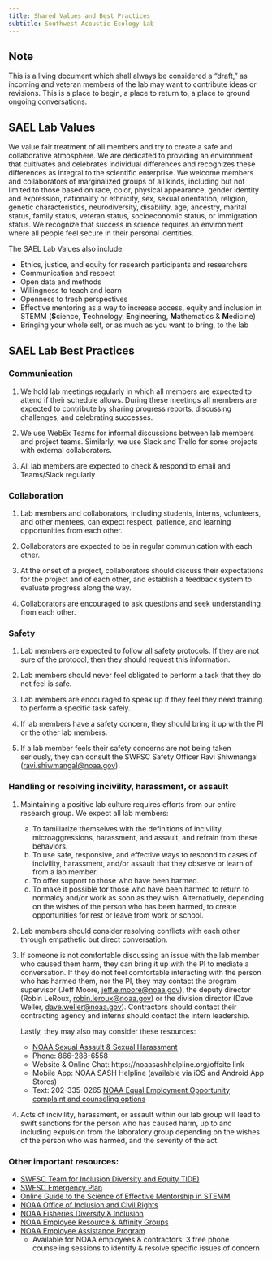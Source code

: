 ```yaml
---
title: Shared Values and Best Practices
subtitle: Southwest Acoustic Ecology Lab
---
```


::: callout-note
## Note

This is a living document which shall always be considered a "draft," as incoming and veteran members of the lab may want to contribute ideas or revisions. This is a place to begin, a place to return to, a place to ground ongoing conversations.
:::

## **SAEL Lab Values**

We value fair treatment of all members and try to create a safe and collaborative atmosphere. We are dedicated to providing an environment that cultivates and celebrates individual differences and recognizes these differences as integral to the scientific enterprise. We welcome members and collaborators of marginalized groups of all kinds, including but not limited to those based on race, color, physical appearance, gender identity and expression, nationality or ethnicity, sex, sexual orientation, religion, genetic characteristics, neurodiversity, disability, age, ancestry, marital status, family status, veteran status, socioeconomic status, or immigration status. We recognize that success in science requires an environment where all people feel secure in their personal identities.

The SAEL Lab Values also include:

-   Ethics, justice, and equity for research participants and researchers
-   Communication and respect
-   Open data and methods
-   Willingness to teach and learn
-   Openness to fresh perspectives
-   Effective mentoring as a way to increase access, equity and inclusion in STEMM (**S**cience, **T**echnology, **E**ngineering, **M**athematics & **M**edicine)
-   Bringing your whole self, or as much as you want to bring, to the lab

## **SAEL Lab Best Practices**

### **Communication**

1.  We hold lab meetings regularly in which all members are expected to attend if their schedule allows. During these meetings all members are expected to contribute by sharing progress reports, discussing challenges, and celebrating successes.

2.  We use WebEx Teams for informal discussions between lab members and project teams. Similarly, we use Slack and Trello for some projects with external collaborators.

3.  All lab members are expected to check & respond to email and Teams/Slack regularly

### **Collaboration**

1.  Lab members and collaborators, including students, interns, volunteers, and other mentees, can expect respect, patience, and learning opportunities from each other.

2.  Collaborators are expected to be in regular communication with each other.

3.  At the onset of a project, collaborators should discuss their expectations for the project and of each other, and establish a feedback system to evaluate progress along the way.

4.  Collaborators are encouraged to ask questions and seek understanding from each other.

### **Safety**

1.  Lab members are expected to follow all safety protocols. If they are not sure of the protocol, then they should request this information.

2.  Lab members should never feel obligated to perform a task that they do not feel is safe.

3.  Lab members are encouraged to speak up if they feel they need training to perform a specific task safely.

4.  If lab members have a safety concern, they should bring it up with the PI or the other lab members.

5.  If a lab member feels their safety concerns are not being taken seriously, they can consult the SWFSC Safety Officer Ravi Shiwmangal ([ravi.shiwmangal@noaa.gov](mailto:ravi.shiwmangal@noaa.gov)).

### **Handling or resolving incivility, harassment, or assault**

1.  Maintaining a positive lab culture requires efforts from our entire research group. We expect all lab members:

    a.  To familiarize themselves with the definitions of incivility, microaggressions, harassment, and assault, and refrain from these behaviors.
    b.  To use safe, responsive, and effective ways to respond to cases of incivility, harassment, and/or assault that they observe or learn of from a lab member.
    c.  To offer support to those who have been harmed.
    d.  To make it possible for those who have been harmed to return to normalcy and/or work as soon as they wish. Alternatively, depending on the wishes of the person who has been harmed, to create opportunities for rest or leave from work or school.

2.  Lab members should consider resolving conflicts with each other through empathetic but direct conversation.

3.  If someone is not comfortable discussing an issue with the lab member who caused them harm, they can bring it up with the PI to mediate a conversation. If they do not feel comfortable interacting with the person who has harmed them, nor the PI, they may contact the program supervisor (Jeff Moore, [jeff.e.moore\@noaa.gov](mailto:jeff.moore@noaa.gov)), the deputy director (Robin LeRoux, [robin.leroux\@noaa.gov](mailto:robin.leroux@noaa.gov)) or the division director (Dave Weller, [dave.weller\@noaa.gov](mailto:dave.weller@noaa.gov)). Contractors should contact their contracting agency and interns should contact the intern leadership.

    Lastly, they may also may consider these resources:

    -   [NOAA Sexual Assault & Sexual Harassment](https://noaasashhelpline.org/)
    -   Phone: 866-288-6558
    -   Website & Online Chat: https://noaasashhelpline.org/offsite link
    -   Mobile App: NOAA SASH Helpline (available via iOS and Android App Stores)
    -   Text: 202-335-0265 [NOAA Equal Employment Opportunity complaint and counseling options](https://www.noaa.gov/organization/inclusion-and-civil-rights/eeo-counseling-complaints)

4.  Acts of incivility, harassment, or assault within our lab group will lead to swift sanctions for the person who has caused harm, up to and including expulsion from the laboratory group depending on the wishes of the person who was harmed, and the severity of the act.

### **Other important resources:**

-   [SWFSC Team for Inclusion Diversity and Equity TIDE)](https://sites.google.com/noaa.gov/inside-swfsc/home/cross-divisional-teams/tide/tide-calendar)
-   [SWFSC Emergency Plan](https://sites.google.com/noaa.gov/inside-swfsc/home/administrative/safety/emergency-preparedness)
-   [Online Guide to the Science of Effective Mentorship in STEMM](https://www.nap.edu/resource/25568/interactive/)
-   [NOAA Office of Inclusion and Civil Rights](https://www.noaa.gov/organization/inclusion-and-civil-rights/diversity-and-inclusion)
-   [NOAA Fisheries Diversity & Inclusion](https://www.fisheries.noaa.gov/topic/careers-more/diversity-and-inclusion)
-   [NOAA Employee Resource & Affinity Groups](https://drive.google.com/open?id=1q26wdiZ8l6qLQtEFr2kOKWbcps8xCCM2)
-   [NOAA Employee Assistance Program](https://www.commerce.gov/hr/employees/work-life-balance/eap)
    -   Available for NOAA employees & contractors: 3 free phone counseling sessions to identify & resolve specific issues of concern

\
